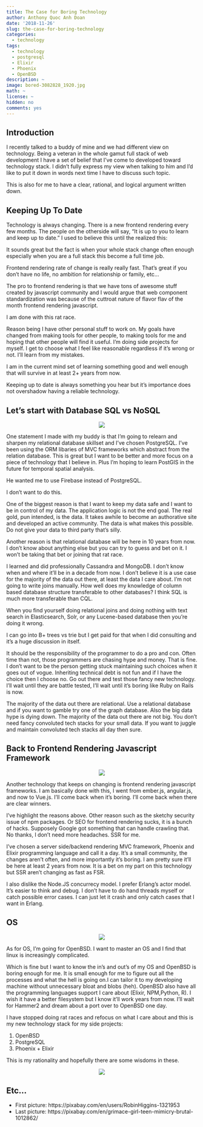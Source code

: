 ```yaml
---
title: The Case for Boring Technology
author: Anthony Quoc Anh Doan
date: '2018-11-26'
slug: the-case-for-boring-technology
categories:
  - technology
tags:
  - technology
  - postgresql
  - Elixir
  - Phoenix
  - OpenBSD
description: ~
image: bored-3082828_1920.jpg
math: ~
license: ~
hidden: no
comments: yes
---
```


## Introduction

I recently talked to a buddy of mine and we had different view on technology. Being a veteran in the whole gamut full stack of web development I have a set of belief that I’ve come to developed toward technology stack. I didn’t fully express my view when talking to him and I’d like to put it down in words next time I have to discuss such topic.

This is also for me to have a clear, rational, and logical argument written down.

## Keeping Up To Date

Technology is always changing. There is a new frontend rendering every few months. The people on the otherside will say, “It is up to you to learn and keep up to date.” I used to believe this until the realized this:

It sounds great but the fact is when your whole stack change often enough especially when you are a full stack this become a full time job.

Frontend rendering rate of change is really really fast. That’s great if you don’t have no life, no ambition for relationship or family, etc…

The pro to frontend rendering is that we have tons of awesome stuff created by javascript community and I would argue that web component standardization was because of the cuttroat nature of flavor flav of the month frontend rendering javascript.

I am done with this rat race.

Reason being I have other personal stuff to work on. My goals have changed from making tools for other people, to making tools for me and hoping that other people will find it useful. I’m doing side projects for myself. I get to choose what I feel like reasonable regardless if it’s wrong or not. I’ll learn from my mistakes.

I am in the current mind set of learning something good and well enough that will survive in at least 2+ years from now.

Keeping up to date is always something you hear but it’s importance does not overshadow having a reliable technology.

## Let’s start with Database SQL vs NoSQL

<center><img src="./PostgreSQL_logo.3colors.120x120.png" /></center>

One statement I made with my buddy is that I’m going to relearn and sharpen my relational database skillset and I’ve chosen PostgreSQL. I’ve been using the ORM libaries of MVC frameworks which abstract from the relation database. This is great but I want to be better and more focus on a piece of technology that I believe in. Plus I’m hoping to learn PostGIS in the future for temporal spatial analysis.

He wanted me to use Firebase instead of PostgreSQL.

I don’t want to do this.

One of the biggest reason is that I want to keep my data safe and I want to be in control of my data. The application logic is not the end goal. The real gold, pun intended, is the data. It takes awhile to become an authorative site and developed an active community. The data is what makes this possible. Do not give your data to third party that’s silly.

Another reason is that relational database will be here in 10 years from now. I don’t know about anything else but you can try to guess and bet on it. I won’t be taking that bet or joining that rat race.

I learned and did professionally Cassandra and MongoDB. I don’t know when and where it’ll be in a decade from now. I don’t believe it is a use case for the majority of the data out there, at least the data I care about. I’m not going to write joins manually. How well does my knowledge of column based database structure transferable to other databases? I think SQL is much more transferable than CQL.

When you find yourself doing relational joins and doing nothing with text search in Elasticsearch, Solr, or any Lucene-based database then you’re doing it wrong.

I can go into B+ trees vs trie but I get paid for that when I did consulting and it’s a huge discussion in itself.

It should be the responsibility of the programmer to do a pro and con. Often time than not, those programmers are chasing hype and money. That is fine. I don’t want to be the person getting stuck maintaining such choices when it goes out of vogue. Inheriting technical debt is not fun and if I have the choice then I choose no. Go out there and test those fancy new technology. I’ll wait until they are battle tested, I’ll wait until it’s boring like Ruby on Rails is now.

The majority of the data out there are relational. Use a relational database and if you want to gamble try one of the graph database. Also the big data hype is dying down. The majority of the data out there are not big. You don’t need fancy convoluted tech stacks for your small data. If you want to juggle and maintain convoluted tech stacks all day then sure.

## Back to Frontend Rendering Javascript Framework

<center><img src="./phoenix_elixir.jpg" /></center>

Another technology that keeps on changing is frontend rendering javascript frameworks. I am basically done with this, I went from ember.js, angular.js, and now to Vue.js. I’ll come back when it’s boring. I’ll come back when there are clear winners.

I’ve highlight the reasons above. Other reason such as the sketchy security issue of npm packages. Or SEO for frontend rendering sucks, it is a bunch of hacks. Supposely Google got something that can handle crawling that. No thanks, I don’t need more headaches. SSR for me.

I’ve chosen a server side/backend rendering MVC framework, Phoenix and Elixir programming language and call it a day. It’s a small community, the changes aren’t often, and more importantly it’s boring. I am pretty sure it’ll be here at least 2 years from now. It is a bet on my part on this technology but SSR aren’t changing as fast as FSR.

I also dislike the Node.JS concurrecy model. I prefer Erlang’s actor model. It’s easier to think and debug. I don’t have to do hand threads myself or catch possible error cases. I can just let it crash and only catch cases that I want in Erlang.

## OS

<center><img src="./openbsd_banner1.gif" /></center>

As for OS, I’m going for OpenBSD. I want to master an OS and I find that linux is increasingly complicated.

Which is fine but I want to know the in’s and out’s of my OS and OpenBSD is boring enough for me. It is small enough for me to figure out all the processes and what the hell is going on.I can tailor it to my developing machine without unnecessary bloat and blobs (heh). OpenBSD also have all the programming languages support I care about (Elixir, NPM,Python, R). I wish it have a better filesystem but I know it’ll work years from now. I’ll wait for Hammer2 and dream about a port over to OpenBSD one day.

I have stopped doing rat races and refocus on what I care about and this is my new technology stack for my side projects:

<ol>
<li>OpenBSD</li>
<li>PostgreSQL</li>
<li>Phoenix + Elixir</li>
</ol>

This is my rationality and hopefully there are some wisdoms in these.

<center><img src="./grimace-1012862_1280.jpg"></center>

## Etc…

<ul>
<li>First picture: https://pixabay.com/en/users/RobinHiggins-1321953</li>
<li>Last picture: https://pixabay.com/en/grimace-girl-teen-mimicry-brutal-1012862/</li>
</ul>
